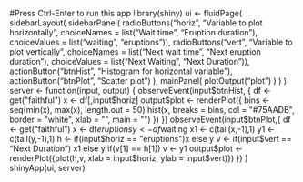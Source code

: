 #Press Ctrl-Enter to run this app
library(shiny)
  ui <- fluidPage(
    sidebarLayout(
      sidebarPanel(
        radioButtons("horiz", "Variable to plot horizontally", 
          choiceNames = list("Wait time", "Eruption duration"),
          choiceValues = list("waiting", "eruptions")),
        radioButtons("vert", "Variable to plot vertically", 
          choiceNames = list("Next wait time", "Next eruption duration"),
          choiceValues = list("Next Waiting", "Next Duration")),
        actionButton("btnHist", "Histogram for horizontal variable"),
        actionButton("btnPlot", "Scatter plot")
      ),
      mainPanel(
        plotOutput("plot")
      )
    )
  )
  server <- function(input, output) {
    observeEvent(input$btnHist, {
      df <- get("faithful")
      x <- df[,input$horiz]
      output$plot <- renderPlot({
        bins <- seq(min(x), max(x), length.out = 50)
        hist(x, breaks = bins, col = "#75AADB", border = "white",
         xlab = "",
         main = "")
      })
    })
    observeEvent(input$btnPlot,{
       df <- get("faithful")
       x <- df$eruptions
       y <- df$waiting
       x1 <- c(tail(x,-1),1)
       y1 <- c(tail(y,-1),1)
       h <- if(input$horiz == "eruptions")x else y
       v <- if(input$vert == "Next Duration") x1 else y
       if(v[1] == h[1]) v <- y1
       output$plot <- renderPlot({plot(h,v, xlab = input$horiz, ylab = input$vert)})
    })
  }
shinyApp(ui, server)

